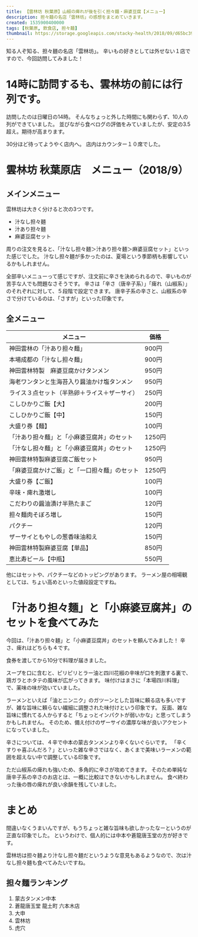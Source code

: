 ```yaml
---
title: 【雲林坊 秋葉原】山椒の痺れが後を引く担々麺・麻婆豆腐【メニュー】
description: 担々麺の名店「雲林坊」の感想をまとめていきます。
created: 1535900400000
tags: [秋葉原, 飲食店, 担々麺]
thumbnail: https://storage.googleapis.com/stacky-health/2018/09/d65bc39be11138a4b4d7760d0dee5283.jpg
---
```


知る人ぞ知る、担々麺の名店「雲林坊」。
辛いもの好きとしては外せない１店ですので、今回訪問してみました！

# 14時に訪問するも、雲林坊の前には行列です。

<amp-img alt="雲林坊の前の行列" src="https://storage.googleapis.com/stacky-health/2018/09/2af455d6df554b2c3e132ce10c5cc812-225x300.jpg" width="225" height="300" layout="intrinsic" />

訪問したのは日曜日の14時。
そんなちょっと外した時間にも関わらず、10人の列ができていました。
並びながら食べログの評価をみていましたが、安定の3.5超え。期待が高まります。

30分ほど待ってようやく店内へ。
店内はカウンター１０席でした。

# 雲林坊 秋葉原店　メニュー（2018/9）
## メインメニュー

<amp-img alt="雲林坊のメイン３点" src="https://storage.googleapis.com/stacky-health/2018/09/5373e9a3eb21582099782d8582ef0776.png" width="1332" height="732" layout="intrinsic" />

雲林坊は大きく分けると次の3つです。

- 汁なし担々麺
- 汁あり担々麺
- 麻婆豆腐セット

周りの注文を見ると、「汁なし担々麺＞汁あり担々麺＞麻婆豆腐セット」といった感じでした。
汁なし担々麺が多かったのは、夏場という季節柄も影響しているかもしれません。

全部辛いメニューって感じですが、注文前に辛さを決められるので、辛いものが苦手な人でも問題なさそうです。
辛さは「辛さ（唐辛子系）」「痺れ（山椒系）」のそれぞれに対して、５段階で設定できます。
唐辛子系の辛さと、山椒系の辛さで分けているのは、「さすが」といった印象です。

## 全メニュー

<amp-img alt="雲林坊のメニュー" src="https://storage.googleapis.com/stacky-health/2018/09/63b033675697c0142d4cab28d71defb7.jpg" width="1014" height="1352" layout="intrinsic" />

|メニュー|価格|
|------------------------|-------|
| 神田雲林の「汁あり担々麺」          | 900円  |
| 本場成都の「汁なし担々麺」          | 900円  |
| 神田雲林特製　麻婆豆腐かけタンメン      | 950円  |
| 海老ワンタンと生海苔入り醤油かけ塩タンメン  | 950円  |
| ライス３点セット（半熟卵＋ライス＋ザーサイ） | 250円  |
| こしひかりご飯【大】             | 200円  |
| こしひかりご飯【中】             | 150円  |
| 大盛り券【麺】                | 100円  |
| 「汁あり担々麺」と「小麻婆豆腐丼」のセット  | 1250円 |
| 「汁なし担々麺」と「小麻婆豆腐丼」のセット  | 1250円 |
| 神田雲林特製麻婆豆腐ご飯セット        | 950円  |
| 「麻婆豆腐かけご飯」と「一口担々麺」のセット | 1250円 |
| 大盛り券【ご飯】               | 100円  |
| 辛味・痺れ激増し               | 100円  |
| こだわりの醤油漬け半熟たまご         | 120円  |
| 担々麺肉そぼろ増し              | 150円  |
| パクチー                   | 120円  |
| ザーサイともやしの葱香味油和え        | 150円  |
| 神田雲林特製麻婆豆腐【単品】         | 850円  |
| 恵比寿ビール【中瓶】             | 550円  |

他にはセットや、パクチーなどのトッピングがあります。
ラーメン屋の相場観としては、ちょい高めといった値段設定ですね。

# 「汁あり担々麺」と「小麻婆豆腐丼」のセットを食べてみた

<amp-img alt="「汁あり担々麺」と「小麻婆豆腐丼」のセット" src="https://storage.googleapis.com/stacky-health/2018/09/994ec9d7a2275ac67f9a8ff4722fef47.jpg" width="1686" height="1264" layout="intrinsic" />

今回は、「汁あり担々麺」と「小麻婆豆腐丼」のセットを頼んでみました！
辛さ、痺れはどちらも４です。

食券を渡してから10分で料理が届きました。

<amp-img alt="雲林坊の汁あり担々麺" src="https://storage.googleapis.com/stacky-health/2018/09/937cb4bdd01fd8d48a47e00a2e8808da.jpg" width="1686" height="1264" layout="intrinsic" />

スープを口に含むと、ピリピリとラー油と四川花椒の辛味が口を刺激する裏で、鶏ガラとホタテの風味が広がってきます。
味付けはまさに「本場四川料理」で、薬味の味が効いていました。

ラーメンといえば「油とニンニク」のガツーンとした旨味に頼る店も多いですが、雑な旨味に頼らない繊細に調整された味付けという印象です。
反面、雑な旨味に慣れてる人からすると「ちょっとインパクトが弱いかな」と思ってしまうかもしれません。
そのため、備え付けのザーサイの濃厚な味が良いアクセントになっていました。

辛さについては、４辛で中本の蒙古タンメンより辛くないぐらいです。
「辛くすりゃ喜ぶんだろ？」といった雑な辛さではなく、あくまで美味いラーメンの範囲を超えない中で調整している印象です。

ただ山椒系の痺れも強いため、多角的に辛さが攻めてきます。
そのため単純な唐辛子系の辛さのお店とは、一概に比較はできないかもしれません。
食べ終わった後の唇の痺れが良い余韻を残していました。

<amp-img alt="雲林坊の小麻婆豆腐丼" src="https://storage.googleapis.com/stacky-health/2018/09/fa24a5a48aec54b96b743310d5a1b535.jpg" width="1686" height="1264" layout="intrinsic" />

# まとめ
間違いなくうまいんですが、もうちょっと雑な旨味も欲しかったなーというのが正直な印象でした。
というわけで、個人的には中本や蒼龍唐玉堂の方が好きです。

雲林坊は担々麺より汁なし担々麺だというような意見もあるようなので、次は汁なし担々麺も食べてみたいですね。

## 担々麺ランキング
1. 蒙古タンメン中本
2. 蒼龍唐玉堂 龍土町 六本木店
3. 大申
4. 雲林坊
5. 虎穴
